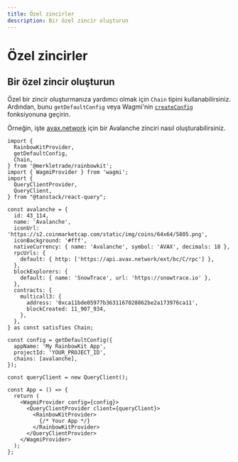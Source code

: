 ```yaml
---
title: Özel zincirler
description: Bir özel zincir oluşturun
---
```


# Özel zincirler

## Bir özel zincir oluşturun

Özel bir zincir oluşturmanıza yardımcı olmak için `Chain` tipini kullanabilirsiniz. Ardından, bunu `getDefaultConfig` veya Wagmi'nin [`createConfig`](https://wagmi.sh/core/api/createConfig#createconfig) fonksiyonuna geçirin.

Örneğin, işte [avax.network](https://avax.network) için bir Avalanche zinciri nasıl oluşturabilirsiniz.

```tsx
import {
  RainbowKitProvider,
  getDefaultConfig,
  Chain,
} from '@merkletrade/rainbowkit';
import { WagmiProvider } from 'wagmi';
import {
  QueryClientProvider,
  QueryClient,
} from "@tanstack/react-query";

const avalanche = {
  id: 43_114,
  name: 'Avalanche',
  iconUrl: 'https://s2.coinmarketcap.com/static/img/coins/64x64/5805.png',
  iconBackground: '#fff',
  nativeCurrency: { name: 'Avalanche', symbol: 'AVAX', decimals: 18 },
  rpcUrls: {
    default: { http: ['https://api.avax.network/ext/bc/C/rpc'] },
  },
  blockExplorers: {
    default: { name: 'SnowTrace', url: 'https://snowtrace.io' },
  },
  contracts: {
    multicall3: {
      address: '0xca11bde05977b3631167028862be2a173976ca11',
      blockCreated: 11_907_934,
    },
  },
} as const satisfies Chain;

const config = getDefaultConfig({
  appName: 'My RainbowKit App',
  projectId: 'YOUR_PROJECT_ID',
  chains: [avalanche],
});

const queryClient = new QueryClient();

const App = () => {
  return (
    <WagmiProvider config={config}>
      <QueryClientProvider client={queryClient}>
        <RainbowKitProvider>
          {/* Your App */}
        </RainbowKitProvider>
      </QueryClientProvider>
    </WagmiProvider>
  );
};
```

